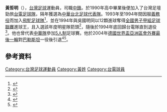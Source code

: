 '''黃哲明'''（{{bd|1972年||||H黄}}），[[台灣|台灣]][[足球|足球]]運動員，司職[[前鋒_(足球)|中鋒]]。於1990年高中畢業後便加入了台灣足壇勁旅[[台電足球隊|台電足球隊]]，隔年獲選為[[中華台北足球代表隊|中華台北足球代表隊]]。1993年至1994年間因服[[義務役|義務役]]而加入[[飛駝足球隊|飛駝足球隊]]<ref>{{cite news|url=|title=二等兵變戲法 黃哲明進四球 台電、飛駝 領先"足"群|date=1993-11-22|accessdate=2019-10-25|publisher=民生報|author=何長發}}</ref>，並在1994年與吳國明同以12顆進球奪得[[全國男子甲組足球聯賽|全國男子甲組足球聯賽]]進球王，且入選該年度明星隊箭頭<ref>{{cite news|url=|title=《體壇短波》 全國甲足聯賽 選出明星球隊|date=1994-07-26|accessdate=2019-10-25|publisher=聯合報}}</ref>，隨後於1994年底回歸台電隊直到退役<ref>{{cite news|url=|title=《力霸甲足聯賽》 飛駝綁住了台電國腳|date=1995-01-26|accessdate=2019-10-25|publisher=民生報|author=何長發}}</ref>。他也曾代表[[中華台北五人制足球代表隊|中華隊]]參加[[室內足球|5人制]]足球賽。他於2004年[[2006年世界盃足球賽_(亞洲區外圍賽)|德國世界盃亞洲區會外賽最後一輪]]對[[巴勒斯坦足球代表隊|巴勒斯坦]]一役後引退<ref>{{cite news|url=http://www.epochtimes.com/b5/4/10/14/n689443.htm|title=《世足會外賽》台巴戰 今火熱登場|date=2004-10-14|accessdate=2019-10-23|publisher=大紀元|agency=自由時報|author=黃照敦|archive-date=2019-10-22|archive-url=https://web.archive.org/web/20191022161210/http://www.epochtimes.com/b5/4/10/14/n689443.htm|dead-url=no}}</ref><ref>{{cite news|title     = 《世足會外賽》巴最後30秒進球…台5敗|url     = http://libertytimes.com/2004/new/oct/15/today-sp3.htm|publisher     = [[自由時報|自由時報]]|date     = 2004年10月15日|quote     = 台灣隊中場大將黃哲明的國腳生涯告別戰力拚全場，儘管無法為國建功，但他仍是全隊攻擊重心，稱職地完成國腳生涯最後一役，黃哲明的父母特地從高雄北上見證，場面相當溫馨。|accessdate     = 2007年12月23日|archive-date     = 2013年1月27日|archive-url     = https://archive.is/20130127183902/http://libertytimes.com/2004/new/oct/15/today-sp3.htm|dead-url     = yes}}</ref>。

==參考資料==
{{reflist}}

[[Category:台灣足球運動員|Category:台灣足球運動員]]
[[Category:黃姓|Category:黃姓]]
[[Category:台電球員|Category:台電球員]]